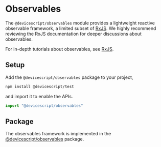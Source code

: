 # Observables

The `@devicescript/observables` module provides a lightweight reactive observable framework, a limited subset of [RxJS](https://rxjs.dev).
We highly recommend reviewing the RxJS documentation for deeper discussions about observables.

For in-depth tutorials about observables, see [RxJS](https://rxjs.dev/).

## Setup

Add the `@devicescript/observables` package to your project,

```bash npm2yarn
npm install @devicescript/test
```

and import it to enable the APIs.

```ts skip
import "@devicescript/observables"
```

## Package

The observables framework is implemented in the [@devicescript/observables](https://www.npmjs.com/package/@devicescript/observables) package.
